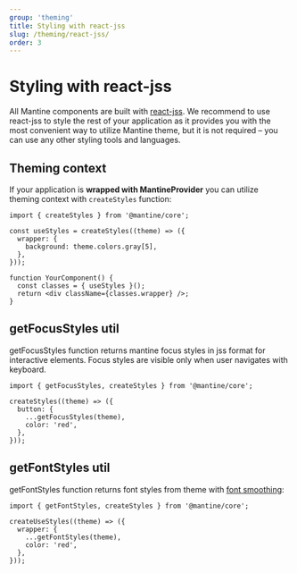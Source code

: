```yaml
---
group: 'theming'
title: Styling with react-jss
slug: /theming/react-jss/
order: 3
---
```


# Styling with react-jss

All Mantine components are built with [react-jss](https://cssinjs.org/react-jss/).
We recommend to use react-jss to style the rest of your application
as it provides you with the most convenient way to utilize Mantine theme, but it is not required
– you can use any other styling tools and languages.

## Theming context

If your application is **wrapped with MantineProvider** you can utilize theming context with `createStyles` function:

```tsx
import { createStyles } from '@mantine/core';

const useStyles = createStyles((theme) => ({
  wrapper: {
    background: theme.colors.gray[5],
  },
}));

function YourComponent() {
  const classes = { useStyles }();
  return <div className={classes.wrapper} />;
}
```

## getFocusStyles util

getFocusStyles function returns mantine focus styles in jss format for interactive elements.
Focus styles are visible only when user navigates with keyboard.

```tsx
import { getFocusStyles, createStyles } from '@mantine/core';

createStyles((theme) => ({
  button: {
    ...getFocusStyles(theme),
    color: 'red',
  },
}));
```

## getFontStyles util

getFontStyles function returns font styles from theme with [font smoothing](https://developer.mozilla.org/en-US/docs/Web/CSS/font-smooth):

```tsx
import { getFontStyles, createStyles } from '@mantine/core';

createUseStyles((theme) => ({
  wrapper: {
    ...getFontStyles(theme),
    color: 'red',
  },
}));
```
